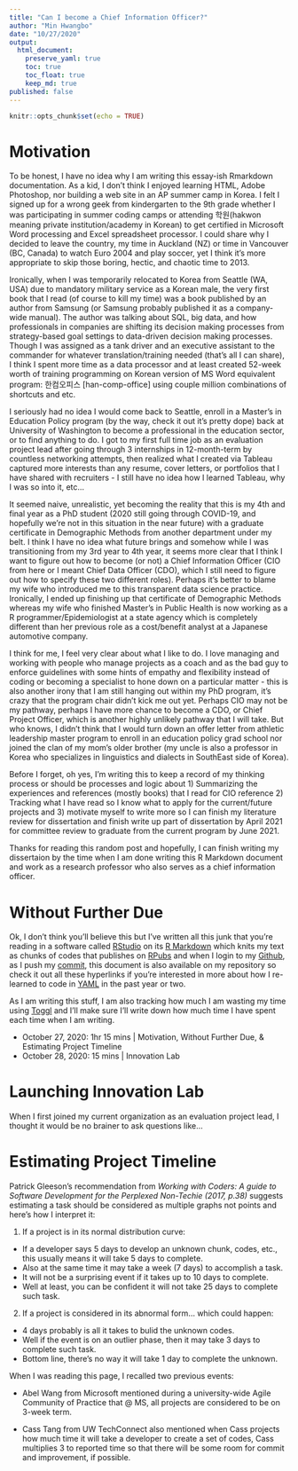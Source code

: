 ```yaml
---
title: "Can I become a Chief Information Officer?"
author: "Min Hwangbo"
date: "10/27/2020"
output:
  html_document:
    preserve_yaml: true
    toc: true
    toc_float: true
    keep_md: true
published: false
---
```


```r
knitr::opts_chunk$set(echo = TRUE)
```

# Motivation
To be honest, I have no idea why I am writing this essay-ish Rmarkdown documentation. As a kid, I don't think I enjoyed learning HTML, Adobe Photoshop, nor building a web site in an AP summer camp in Korea. I felt I signed up for a wrong geek from kindergarten to the 9th grade whether I was participating in summer coding camps or attending 학원(hakwon meaning private institution/academy in Korean) to get certified in Microsoft Word processing and Excel spreadsheet processor. I could share why I decided to leave the country, my time in Auckland (NZ) or time in Vancouver (BC, Canada) to watch Euro 2004 and play soccer, yet I think it's more appropriate to skip those boring, hectic, and chaotic time to 2013.

Ironically, when I was temporarily relocated to Korea from Seattle (WA, USA) due to mandatory military service as a Korean male, the very first book that I read (of course to kill my time) was a book published by an author from Samsung (or Samsung probably published it as a company-wide manual). The author was talking about SQL, big data, and how professionals in companies are shifting its decision making processes from strategy-based goal settings to data-driven decision making processes. Though I was assigned as a tank driver and an executive assistant to the commander for whatever translation/training needed (that's all I can share), I think I spent more time as a data processor and at least created 52-week worth of training programming on Korean version of MS Word equivalent program: 한컴오피스 [han-comp-office] using couple million combinations of shortcuts and etc.

I seriously had no idea I would come back to Seattle, enroll in a Master's in Education Policy program (by the way, check it out it's pretty dope) back at University of Washington to become a professional in the education sector, or to find anything to do. I got to my first full time job as an evaluation project lead after going through 3 internships in 12-month-term by countless networking attempts, then realized what I created via Tableau captured more interests than any resume, cover letters, or portfolios that I have shared with recruiters - I still have no idea how I learned Tableau, why I was so into it, etc...

It seemed naive, unrealistic, yet becoming the reality that this is my 4th and final year as a PhD student (2020 still going through COVID-19, and hopefully we're not in this situation in the near future) with a graduate certificate in Demographic Methods from another department under my belt. I think I have no idea what future brings and somehow while I was transitioning from my 3rd year to 4th year, it seems more clear that I think I want to figure out how to become (or not) a Chief Information Officer (CIO from here or I meant Chief Data Officer (CDO), which I still need to figure out how to specify these two different roles). Perhaps it's better to blame my wife who introduced me to this transparent data science practice. Ironically, I ended up finishing up that certificate of Demographic Methods whereas my wife who finished Master's in Public Health is now working as a R programmer/Epidemiologist at a state agency which is completely different than her previous role as a cost/benefit analyst at a Japanese automotive company. 

I think for me, I feel very clear about what I like to do. I love managing and working with people who manage projects as a coach and as the bad guy to enforce guidelines with some hints of empathy and flexibility instead of coding or becoming a specialist to hone down on a particular matter - this is also another irony that I am still hanging out within my PhD program, it's crazy that the program chair didn't kick me out yet. Perhaps CIO may not be my pathway, perhaps I have more chance to become a CDO, or Chief Project Officer, which is another highly unlikely pathway that I will take. But who knows, I didn't think that I would turn down an offer letter from athletic leadership master program to enroll in an education policy grad school nor joined the clan of my mom's older brother (my uncle is also a professor in Korea who specializes in linguistics and dialects in SouthEast side of Korea). 

Before I forget, oh yes, I'm writing this to keep a record of my thinking process or should be processes and logic about 1) Summarizing the experiences and references (mostly books) that I read for CIO reference 2) Tracking what I have read so I know what to apply for the current/future projects and 3) motivate myself to write more so I can finish my literature review for dissertation and finish write up part of dissertation by April 2021 for committee review to graduate from the current program by June 2021.

Thanks for reading this random post and hopefully, I can finish writing my dissertaion by the time when I am done writing this R Markdown document and work as a research professor who also serves as a chief information officer. 

# Without Further Due
Ok, I don't think you'll believe this but I've written all this junk that you're reading in a software called [RStudio](https://rstudio.com/) on its [R Markdown](https://rmarkdown.rstudio.com/) which knits my text as chunks of codes that publishes on [RPubs](https://rpubs.com/) and when I login to my [Github](https://github.com/mhwangbo11/InnovationLab/tree/master/CIO), as I push my [commit](https://docs.github.com/en/free-pro-team@latest/desktop/contributing-and-collaborating-using-github-desktop/committing-and-reviewing-changes-to-your-project), this document is also available on my repository so check it out all these hyperlinks if you're interested in more about how I re-learned to code in [YAML](https://yaml.org/) in the past year or two.

As I am writing this stuff, I am also tracking how much I am wasting my time using [Toggl](https://toggl.com/) and I'll make sure I'll write down how much time I have spent each time when I am writing.

* October 27, 2020: 1hr 15 mins | Motivation, Without Further Due, & Estimating Project Timeline
* October 28, 2020: 15 mins | Innovation Lab

# Launching Innovation Lab
When I first joined my current organization as an evaluation project lead, I thought it would be no brainer to ask questions like...

# Estimating Project Timeline
Patrick Gleeson's recommendation from *Working with Coders: A guide to Software Development for the Perplexed Non-Techie (2017, p.38)* suggests estimating a task should be considered as multiple graphs not points and here's how I interpret it:

1) If a project is in its normal distribution curve:
* If a developer says 5 days to develop an unknown chunk, codes, etc., this usually means it will take 5 days to complete.
* Also at the same time it may take a week (7 days) to accomplish a task.
* It will not be a surprising event if it takes up to 10 days to complete.
* Well at least, you can be confident it will not take 25 days to complete such task.

2) If a project is considered in its abnormal form... which could happen:
* 4 days probably is all it takes to bulid the unknown codes.
* Well if the event is on an outlier phase, then it may take 3 days to complete such task.
* Bottom line, there's no way it will take 1 day to complete the unknown.

When I was reading this page, I recalled two previous events:

* Abel Wang from Microsoft mentioned during a university-wide Agile Community of Practice that @ MS, all projects are considered to be on 3-week term.

* Cass Tang from UW TechConnect also mentioned when Cass projects how much time it will take a developer to create a set of codes, Cass multiplies 3 to reported time so that there will be some room for commit and improvement, if possible.


